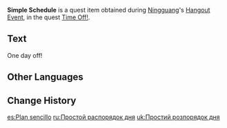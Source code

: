 {{Item Infobox
|id           = 101608
|image        = Item Letter.png
|type         = Quest Items
|description  = A simple schedule that you created for Ningguang. Simple, cogent, and to the point.
|source1      = Complete [[Time Off!]]
|source2      = 
|source3      = 
|source4      = 
|source5      = 
}}
'''Simple Schedule''' is a quest item obtained during [[Ningguang]]'s [[Hangout Events|Hangout Event]], in the quest [[Time Off!]].

==Text==
One day off!

==Other Languages==
{{Other Languages
|default_hidden = 1
|en      = Simple Schedule
|zhs     = 简要的日程安排表
|zhs_rm  = Jiǎnyào de Rìchéng Ānpái-biǎo
|zht     = 簡要的日程安排表
|zht_rm  = Jiǎnyào de Rìchéng Ānpái-biǎo
|ja      = 簡潔なスケジュール
|ja_rm   = Kanketsu na Sukejuuru
|ko      = 간단한 일정표
|ko_rm   = Gandanhan Iljeongpyo
|es      = Plan sencillo
|fr      = Emploi du temps simple
|ru      = Простой распорядок дня
|th      = กำหนดการประจำวันแบบง่าย
|th_rm   = 
|vi      = Thời Gian Biểu Đơn Giản
|de      = Einfacher Zeitplan
|id      = Jadwal yang Sederhana
|pt      = Planilha de Cronograma Simples
|tr      = Basit Plan
|it      = Programma semplice
}}

==Change History==
{{Change History|2.4}}

[[es:Plan sencillo]]
[[ru:Простой распорядок дня]]
[[uk:Простий розпорядок дня]]